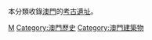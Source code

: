 本分類收錄[[澳門|澳門]]的[[考古|考古]][[遺址|遺址]]。

[[Category:中国各省考古遗址|M]]
[[Category:澳門歷史|Category:澳門歷史]]
[[Category:澳門建築物|Category:澳門建築物]]